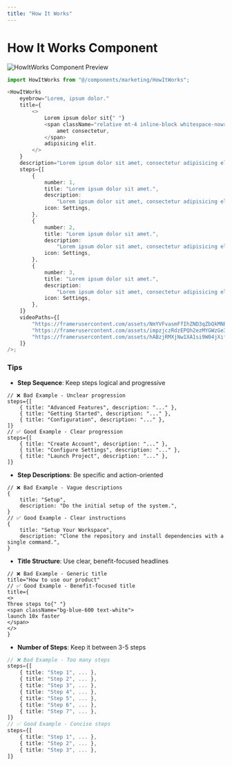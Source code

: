 ```yaml
---
title: "How It Works"
---
```



# How It Works Component

![HowItWorks Component Preview](../assets/components/how-it-works.jpg)

```typescript
import HowItWorks from "@/components/marketing/HowItWorks";

<HowItWorks
    eyebrow="Lorem, ipsum dolor."
    title={
        <>
            Lorem ipsum dolor sit{" "}
            <span className="relative mt-4 inline-block whitespace-nowrap bg-blue-600 p-2 text-white">
                amet consectetur,
            </span>
            adipisicing elit.
        </>
    }
    description="Lorem ipsum dolor sit amet, consectetur adipisicing elit. Amet aperiam voluptates totam fuga labore inventore."
    steps={[
        {
            number: 1,
            title: "Lorem ipsum dolor sit amet.",
            description:
                "Lorem ipsum dolor sit amet, consectetur adipisicing elit. Amet aperiam voluptates totam fuga labore inventore.",
            icon: Settings,
        },
        {
            number: 2,
            title: "Lorem ipsum dolor sit amet.",
            description:
                "Lorem ipsum dolor sit amet, consectetur adipisicing elit. Amet aperiam voluptates totam fuga labore inventore.",
            icon: Settings,
        },
        {
            number: 3,
            title: "Lorem ipsum dolor sit amet.",
            description:
                "Lorem ipsum dolor sit amet, consectetur adipisicing elit. Amet aperiam voluptates totam fuga labore inventore.",
            icon: Settings,
        },
    ]}
    videoPaths={[
        "https://framerusercontent.com/assets/NmYVFvasmFfIhZND3qZbQkMNE.mp4",
        "https://framerusercontent.com/assets/impzjczRdzEPQh2ezMYGWzGe3Y.mp4",
        "https://framerusercontent.com/assets/hABzjRMXjNw1XA1si9W04jXifs.mp4",
    ]}
/>;
```

### Tips

-   **Step Sequence**: Keep steps logical and progressive

```
// ❌ Bad Example - Unclear progression
steps={[
    { title: "Advanced Features", description: "..." },
    { title: "Getting Started", description: "..." },
    { title: "Configuration", description: "..." },
]}
// ✅ Good Example - Clear progression
steps={[
    { title: "Create Account", description: "..." },
    { title: "Configure Settings", description: "..." },
    { title: "Launch Project", description: "..." },
]}
```

-   **Step Descriptions**: Be specific and action-oriented

```
// ❌ Bad Example - Vague descriptions
{
    title: "Setup",
    description: "Do the initial setup of the system.",
}
// ✅ Good Example - Clear instructions
{
    title: "Setup Your Workspace",
    description: "Clone the repository and install dependencies with a single command.",
}
```

-   **Title Structure**: Use clear, benefit-focused headlines

```
// ❌ Bad Example - Generic title
title="How to use our product"
// ✅ Good Example - Benefit-focused title
title={
<>
Three steps to{" "}
<span className="bg-blue-600 text-white">
launch 10x faster
</span>
</>
}
```

-   **Number of Steps**: Keep it between 3-5 steps

```typescript
// ❌ Bad Example - Too many steps
steps={[
    { title: "Step 1", ... },
    { title: "Step 2", ... },
    { title: "Step 3", ... },
    { title: "Step 4", ... },
    { title: "Step 5", ... },
    { title: "Step 6", ... },
    { title: "Step 7", ... },
]}
// ✅ Good Example - Concise steps
steps={[
    { title: "Step 1", ... },
    { title: "Step 2", ... },
    { title: "Step 3", ... },
]}
```

